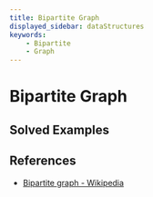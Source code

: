 ```yaml
---
title: Bipartite Graph
displayed_sidebar: dataStructures
keywords:
    - Bipartite
    - Graph
---
```


# Bipartite Graph

## Solved Examples


<DocCardList />

<!-- ## Practice Problems -->

## References
- [Bipartite graph - Wikipedia](https://en.wikipedia.org/wiki/Bipartite_graph)